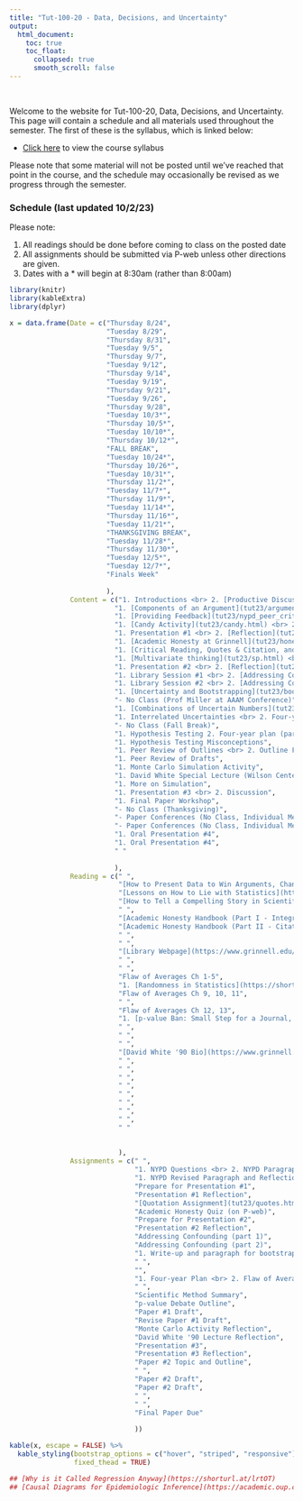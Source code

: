 ```yaml
---
title: "Tut-100-20 - Data, Decisions, and Uncertainty"
output:
  html_document:
    toc: true
    toc_float:
      collapsed: true
      smooth_scroll: false
---
```


$~$

Welcome to the website for Tut-100-20, Data, Decisions, and Uncertainty. This page will contain a schedule and all materials used throughout the semester. The first of these is the syllabus, which is linked below:

- [Click here](syllabusTut23.html) to view the course syllabus

Please note that some material will not be posted until we've reached that point in the course, and the schedule may occasionally be revised as we progress through the semester.

### Schedule (last updated 10/2/23)

Please note:

1. All readings should be done before coming to class on the posted date
2. All assignments should be submitted via P-web unless other directions are given.
3. Dates with a $*$ will begin at 8:30am (rather than 8:00am)

```r
library(knitr)
library(kableExtra)
library(dplyr)

x = data.frame(Date = c("Thursday 8/24", 
                        "Tuesday 8/29",
                        "Thursday 8/31",
                        "Tuesday 9/5",
                        "Thursday 9/7",
                        "Tuesday 9/12",
                        "Thursday 9/14",
                        "Tuesday 9/19",
                        "Thursday 9/21",
                        "Tuesday 9/26",
                        "Thursday 9/28",
                        "Tuesday 10/3*",
                        "Thursday 10/5*",
                        "Tuesday 10/10*",
                        "Thursday 10/12*",
                        "FALL BREAK",
                        "Tuesday 10/24*",
                        "Thursday 10/26*",
                        "Tuesday 10/31*",
                        "Thursday 11/2*",
                        "Tuesday 11/7*",
                        "Thursday 11/9*",
                        "Tuesday 11/14*",
                        "Thursday 11/16*",
                        "Tuesday 11/21*",
                        "THANKSGIVING BREAK",
                        "Tuesday 11/28*",
                        "Thursday 11/30*",
                        "Tuesday 12/5*",
                        "Tuesday 12/7*",
                        "Finals Week"
                        
                        ), 
               Content = c("1. Introductions <br> 2. [Productive Discussions](tut23/rf.pdf) <br> 3. [Discussion](tut23/discussion1.html)", 
                          "1. [Components of an Argument](tut23/arguments.pdf) <br> 2. [Descriptive Statistics](tut23/desc_v2.html) <br> 3. [NYPD Activity](tut23/nypd.html)",
                          "1. [Providing Feedback](tut23/nypd_peer_critiques.html) <br> 2. [NYPD Revisited](tut23/nypd_lies.html)",
                          "1. [Candy Activity](tut23/candy.html) <br> 2. [Presentation Tips](tut23/pres_tips.html) <br> 3. [Presentation #1 Prep](tut23/pres1_topics.html) <br>",
                          "1. Presentation #1 <br> 2. [Reflection](tut23/pres1_reflection.html)",
                          "1. [Academic Honesty at Grinnell](tut23/honesty.html)",
                          "1. [Critical Reading, Quotes & Citation, and things educated citizens should know (about statistics)](tut23/quotes.html)",
                          "1. [Multivariate thinking](tut23/sp.html) <br> 2. [Presentation #2 Prep](tut23/pres2.html)",
                          "1. Presentation #2 <br> 2. [Reflection](tut23/pres2_reflection.html)",
                          "1. Library Session #1 <br> 2. [Addressing Confounding (part 1)](tut23/sources.html)",
                          "1. Library Session #2 <br> 2. [Addressing Confounding (part 2)](tut23/eval.html)",
                          "1. [Uncertainty and Bootstrapping](tut23/boot.html) <br> 2. Planning for Spring 2024",
                          "- No Class (Prof Miller at AAAM Conference)",
                          "1. [Combinations of Uncertain Numbers](tut23/rvs.html) <br> 2. [Planning for Spring 2024 (part 2)](tut23/planning_p2.html)",
                          "1. Interrelated Uncertainties <br> 2. Four-year plan (part 1)",
                          "- No Class (Fall Break)",
                          "1. Hypothesis Testing 2. Four-year plan (part 2)",
                          "1. Hypothesis Testing Misconceptions",
                          "1. Peer Review of Outlines <br> 2. Outline Flaw of Averages Application",
                          "1. Peer Review of Drafts",
                          "1. Monte Carlo Simulation Activity",
                          "1. David White Special Lecture (Wilson Center)",
                          "1. More on Simulation",
                          "1. Presentation #3 <br> 2. Discussion",
                          "1. Final Paper Workshop",
                          "- No Class (Thanksgiving)",
                          "- Paper Conferences (No Class, Individual Meetings)",
                          "- Paper Conferences (No Class, Individual Meetings)",
                          "1. Oral Presentation #4",
                          "1. Oral Presentation #4",
                          " "
                          
                          ),
               Reading = c(" ", 
                           "[How to Present Data to Win Arguments, Change Minds, and Save Lives](https://shorturl.at/qsVYZ)",
                           "[Lessons on How to Lie with Statistics](https://shorturl.at/qrwyY)",
                           "[How to Tell a Compelling Story in Scientific Presentations](https://www.nature.com/articles/d41586-021-03603-2)",
                           " ",
                           "[Academic Honesty Handbook (Part I - Integrity)](https://www.grinnell.edu/about/leadership/offices-services/academic-advising/resources)",
                           "[Academic Honesty Handbook (Part II - Citation)](https://www.grinnell.edu/about/leadership/offices-services/academic-advising/resources)",
                           " ",
                           " ",
                           "[Library Webpage](https://www.grinnell.edu/academics/libraries/students/research)",
                           " ",
                           " ",
                           "Flaw of Averages Ch 1-5",
                           "1. [Randomness in Statistics](https://shorturl.at/oGJW3) <br> 2. Flaw of Averages Ch 6, 7, 8",
                           "Flaw of Averages Ch 9, 10, 11",
                           " ",
                           "Flaw of Averages Ch 12, 13",
                           "1. [p-value Ban: Small Step for a Journal, Giant Leap for Science](https://www.sciencenews.org/blog/context/p-value-ban-small-step-journal-giant-leap-science) <br> 2. [p-values are Just the Tip of the Iceberg](https://www.nature.com/articles/520612a)",
                           " ",
                           " ",
                           " ",
                           "[David White '90 Bio](https://www.grinnell.edu/user/white)",
                           " ",
                           " ",
                           " ",
                           " ",
                           " ",
                           " ",
                           " ",
                           " ",
                           " "
                           
                           
                           ),
               Assignments = c(" ", 
                               "1. NYPD Questions <br> 2. NYPD Paragraph",
                               "1. NYPD Revised Paragraph and Reflection <br> 2. NYPD Revisited Questions",
                               "Prepare for Presentation #1",
                               "Presentation #1 Reflection",
                               "[Quotation Assignment](tut23/quotes.html)",
                               "Academic Honesty Quiz (on P-web)",
                               "Prepare for Presentation #2",
                               "Presentation #2 Reflection",
                               "Addressing Confounding (part 1)",
                               "Addressing Confounding (part 2)",
                               "1. Write-up and paragraph for bootstrapping <br> 2. [Planning for Spring 2024](tut23/planning_p1.html)",
                               " ",
                               "",
                               "1. Four-year Plan <br> 2. Flaw of Averages Sign-up",
                               " ",
                               "Scientific Method Summary",
                               "p-value Debate Outline",
                               "Paper #1 Draft",
                               "Revise Paper #1 Draft",
                               "Monte Carlo Activity Reflection",
                               "David White '90 Lecture Reflection", 
                               "Presentation #3",
                               "Presentation #3 Reflection",
                               "Paper #2 Topic and Outline",
                               " ",
                               "Paper #2 Draft",
                               "Paper #2 Draft",
                               " ",
                               " ",
                               "Final Paper Due"
                               
                               ))

kable(x, escape = FALSE) %>%
  kable_styling(bootstrap_options = c("hover", "striped", "responsive"),
                fixed_thead = TRUE)

## [Why is it Called Regression Anyway](https://shorturl.at/lrtOT)
## [Causal Diagrams for Epidemiologic Inference](https://academic.oup.com/book/8266/chapter/153863534)
```